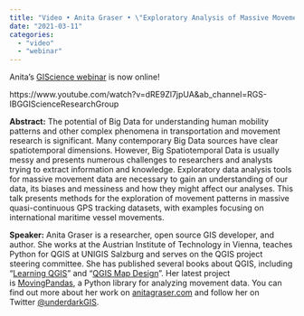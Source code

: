 ```yaml
---
title: "Video • Anita Graser • \"Exploratory Analysis of Massive Movement Data\""
date: "2021-03-11"
categories: 
  - "video"
  - "webinar"
---
```


Anita's [GIScience webinar](https://www.youtube.com/watch?v=dRE9Zl7jpUA&ab_channel=RGS-IBGGIScienceResearchGroup) is now online!

https://www.youtube.com/watch?v=dRE9Zl7jpUA&ab\_channel=RGS-IBGGIScienceResearchGroup

**Abstract:** The potential of Big Data for understanding human mobility patterns and other complex phenomena in transportation and movement research is significant. Many contemporary Big Data sources have clear spatiotemporal dimensions. However, Big Spatiotemporal Data is usually messy and presents numerous challenges to researchers and analysts trying to extract information and knowledge. Exploratory data analysis tools for massive movement data are necessary to gain an understanding of our data, its biases and messiness and how they might affect our analyses. This talk presents methods for the exploration of movement patterns in massive quasi-continuous GPS tracking datasets, with examples focusing on international maritime vessel movements.

**Speaker:** Anita Graser is a researcher, open source GIS developer, and author. She works at the Austrian Institute of Technology in Vienna, teaches Python for QGIS at UNIGIS Salzburg and serves on the QGIS project steering committee. She has published several books about QGIS, including “[Learning QGIS](https://anitagraser.com/2016/04/15/learning-qgis-3rd-ed-discounts/)” and “[QGIS Map Design](https://locatepress.com/qmd2)”. Her latest project is [MovingPandas](https://anitagraser.github.io/movingpandas/), a Python library for analyzing movement data. You can find out more about her work on [anitagraser.com](https://anitagraser.com/) and follow her on Twitter [@underdarkGIS](https://twitter.com/underdarkGIS?ref_src=twsrc%5Egoogle%7Ctwcamp%5Eserp%7Ctwgr%5Eauthor).
